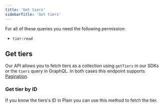```yaml
---
title: 'Get tiers'
sidebarTitle: 'Get tiers'
---
```


For all of these queries you need the following permission:

- `tier:read`


## Get tiers

Our API allows you to fetch tiers as a collection using `getTiers` in our SDKs or the `tiers` query in GraphQL. In both cases this endpoint supports [Pagination](/api-reference/graphql/pagination).

<Tabs>
  <Tab title="Typescript SDK">
    <Snippet file="typescript-sdk/get-tiers.mdx" />
  </Tab>

  <Tab title="GraphQL">
    <Snippet file="graphql/get-tiers.mdx" />
  </Tab>
</Tabs>

### Get tier by ID

If you know the tiers's ID in Plain you can use this method to fetch the tier.

<Tabs>
  <Tab title="Typescript SDK">
    <Snippet file="typescript-sdk/get-tier-by-id.mdx" />
  </Tab>

  <Tab title="GraphQL">
    <Snippet file="graphql/get-tier-by-id.mdx" />
  </Tab>
</Tabs>

